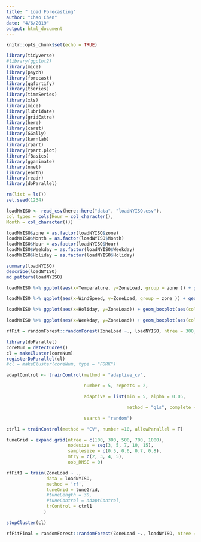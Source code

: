 ---
title: " Load Forecasting"
author: "Chao Chen"
date: "4/6/2019"
output: html_document
---

```{r setup, include=FALSE}
knitr::opts_chunk$set(echo = TRUE)
```

```{r 1. library loading, message = FALSE, warning = FALSE}
library(tidyverse)
#library(ggplot2)
library(mice)
library(psych)
library(forecast)
library(ggfortify)
library(tseries)
library(timeSeries)
library(xts)
library(mice)
library(lubridate)
library(gridExtra)
library(here)
library(caret)
library(GGally)
library(kernlab)
library(rpart)
library(rpart.plot)
library(fBasics)
library(gganimate)
library(nnet)
library(earth)
library(readr)
library(doParallel)

```

```{r setting environment}
rm(list = ls())
set.seed(1234)
```

```{r 2. Loading original data}

loadNYISO <- read_csv(here::here("data", "loadNYISO.csv"),
col_types = cols(Hour = col_character(),
Month = col_character()))

loadNYISO$zone = as.factor(loadNYISO$zone)
loadNYISO$Month = as.factor(loadNYISO$Month)
loadNYISO$Hour = as.factor(loadNYISO$Hour)
loadNYISO$Weekday = as.factor(loadNYISO$Weekday)
loadNYISO$Holiday = as.factor(loadNYISO$Holiday)

```

```{r preliminary examine data}
summary(loadNYISO)
describe(loadNYISO)
md.pattern(loadNYISO)

loadNYISO %>% ggplot(aes(x=Temperature, y=ZoneLoad, group = zone )) + geom_point(aes(color = zone))

loadNYISO %>% ggplot(aes(x=WindSpeed, y=ZoneLoad, group = zone )) + geom_point(aes(color = zone))

loadNYISO %>% ggplot(aes(x=Holiday, y=ZoneLoad)) + geom_boxplot(aes(color = zone))

loadNYISO %>% ggplot(aes(x=Weekday, y=ZoneLoad)) + geom_boxplot(aes(color = zone))

```

```{r preliminary fitting RF using sample one year data}
rfFit = randomForest::randomForest(ZoneLoad ~., loadNYISO, ntree = 300, mtry = 2, importance =T)
```

```{r setting parallel computation}
library(doParallel)
coreNum = detectCores() 
cl = makeCluster(coreNum)
registerDoParallel(cl)
#cl = makeCluster(coreNum, type = "FORK")
```

```{r using random search method for parameter tuning}
adaptControl <- trainControl(method = "adaptive_cv",

                             number = 5, repeats = 2,

                             adaptive = list(min = 5, alpha = 0.05, 

                                             method = "gls", complete = TRUE),

                             search = "random")
```

```{r using grid seach for parameter tuning}
ctrl1 = trainControl(method = "CV", number =10, allowParallel = T)

tuneGrid = expand.grid(ntree = c(100, 300, 500, 700, 1000),
                       nodesize = seq(3, 5, 7, 10, 15), 
                       samplesize = c(0.5, 0.6, 0.7, 0.8),
                       mtry = c(2, 3, 4, 5),
                       oob_RMSE = 0)

rfFit1 = train(ZoneLoad ~ ., 
               data = loadNYISO,
               method = 'rf',
               tuneGrid = tuneGrid,
               #tuneLength = 30,
               #tuneControl = adaptControl,
               trControl = ctrl1
              )

stopCluster(cl)


```

```{r fitting the final model}
rfFitFinal = randomForest::randomForest(ZoneLoad ~., loadNYISO, ntree = 500, mtry = 3, samplesize = 0.8*nrow(loadNYISO), nodesize = 5, importance =T)
```


